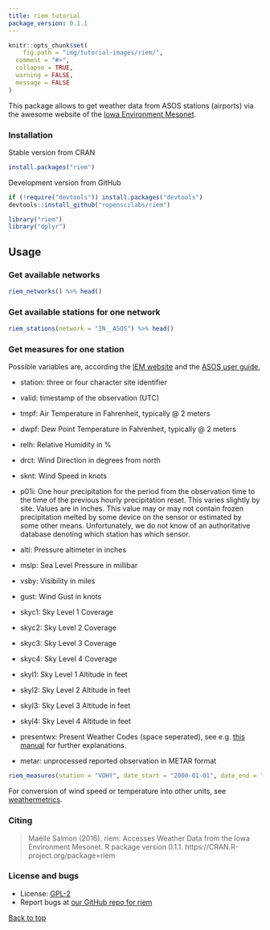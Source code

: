 ```yaml
---
title: riem tutorial
package_version: 0.1.1
---
```


```r
knitr::opts_chunk$set(
	fig.path = "img/tutorial-images/riem/",
  comment = "#>",
  collapse = TRUE,
  warning = FALSE,
  message = FALSE
)
```

This package allows to get weather data from ASOS stations (airports) via the awesome website of the [Iowa Environment Mesonet](https://mesonet.agron.iastate.edu/request/download.phtml?network=IN__ASOS).


### Installation

Stable version from CRAN

```r
install.packages("riem")
```

Development version from GitHub

```r
if (!require("devtools")) install.packages("devtools")
devtools::install_github("ropenscilabs/riem")
```

```r
library("riem")
library("dplyr")
```


## Usage

### Get available networks

```r
riem_networks() %>% head()
```

### Get available stations for one network

```r
riem_stations(network = "IN__ASOS") %>% head()
```


### Get measures for one station

Possible variables are, according the [IEM website](https://mesonet.agron.iastate.edu/request/download.phtml?network=IN__ASOS) and the [ASOS user guide](http://www.nws.noaa.gov/asos/pdfs/aum-toc.pdf),

* station: three or four character site identifier

* valid: timestamp of the observation (UTC)

* tmpf: Air Temperature in Fahrenheit, typically @ 2 meters

* dwpf: Dew Point Temperature in Fahrenheit, typically @ 2 meters

* relh: Relative Humidity in \%

* drct: Wind Direction in degrees from north

* sknt: Wind Speed in knots

* p01i: One hour precipitation for the period from the observation time to the time of the previous hourly precipitation reset. This varies slightly by site. Values are in inches. This value may or may not contain frozen precipitation melted by some device on the sensor or estimated by some other means. Unfortunately, we do not know of an authoritative database denoting which station has which sensor.

* alti: Pressure altimeter in inches

* mslp: Sea Level Pressure in millibar

* vsby: Visibility in miles

* gust: Wind Gust in knots

* skyc1: Sky Level 1 Coverage

* skyc2: Sky Level 2 Coverage

* skyc3: Sky Level 3 Coverage

* skyc4: Sky Level 4 Coverage

* skyl1: Sky Level 1 Altitude in feet

* skyl2: Sky Level 2 Altitude in feet

* skyl3: Sky Level 3 Altitude in feet

* skyl4: Sky Level 4 Altitude in feet

* presentwx: Present Weather Codes (space seperated), see e.g. [this manual](http://www.ofcm.gov/fmh-1/pdf/H-CH8.pdf) for further explanations.

* metar: unprocessed reported observation in METAR format

```r
riem_measures(station = "VOHY", date_start = "2000-01-01", date_end = "2016-04-22") %>% head()
```


For conversion of wind speed or temperature into other units, see [weathermetrics](https://github.com/geanders/weathermetrics/).



### Citing

> Maëlle Salmon (2016). riem: Accesses Weather Data from the Iowa
  Environment Mesonet. R package version 0.1.1.
  https://CRAN.R-project.org/package=riem



### License and bugs

* License: [GPL-2](https://opensource.org/licenses/GPL-2.0)
* Report bugs at [our GitHub repo for riem](https://github.com/ropenscilabs/riem/issues?state=open)


[Back to top](#top)
